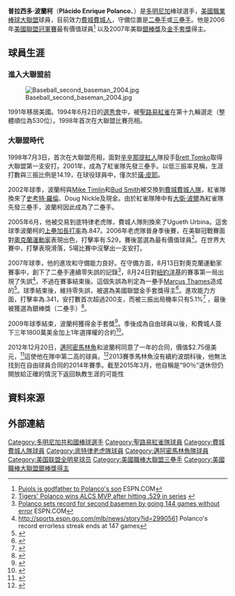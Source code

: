 {{Infobox MLB player
|bgcolor1=#003366
|bgcolor2=#bd5d29
|textcolor1=white
|textcolor2=white
| name       = 普拉西多·波蘭柯
| image      = Placido pokes one.jpg
| caption    = 
| width      = 300
| position   = 三壘手
| team       = 
| number     = 
| bats       = 右
| throws     = 右
| birthdate  = {{birth date and age|1975|10|10}}
| debutdate  = 7月3日
| debutyear  = 1998年
| debutteam  = [[聖路易紅雀|聖路易紅雀]]
| statyear   = 2013年
| stat1label = [[打擊率|打擊率]]
| stat1value = .297
| stat2label = [[全壘打|全壘打]]
| stat2value = 104
| stat3label = [[打點|打點]]
| stat3value = 723
| teams      = <nowiki></nowiki>
*[[聖路易紅雀|聖路易紅雀]]（1998年－2002年）
*[[費城費城人|費城費城人]]（2002年－2005年）
*[[底特律老虎|底特律老虎]]（2005年－2009年）
*[[費城費城人|費城費城人]]（2010年–2012年）
*[[邁阿密馬林魚|邁阿密馬林魚]]（2013年）
| awards      = <nowiki></nowiki>
*[[銀棒獎|銀棒獎]]得主（2007）
*2度[[金手套獎|金手套獎]]得主（2007、2009）
*入選[[美國職棒大聯盟全明星賽|明星賽]]（2007）
}}

'''普拉西多·波蘭柯'''（'''Plácido Enrique Polanco'''、{{bd|1975年|10月10日|catIdx=Polanco, Placido}}）是[[多明尼加|多明尼加]]棒球選手，[[美國職業棒球大聯盟|美國職業棒球大聯盟]]球員，目前效力[[費城費城人|費城費城人]]，守備位置是[[二壘手|二壘手]]或[[三壘手|三壘手]]。他是2006年[[美國聯盟冠軍賽|美國聯盟冠軍賽]]最有價值球員<ref>[http://sports.espn.go.com/mlb/playoffs2006/columns/story?id=2635875 Pujols is godfather to Polanco's son ] {{Wayback|url=http://sports.espn.go.com/mlb/playoffs2006/columns/story?id=2635875 |date=20121106113831 }} ESPN.COM</ref> 以及2007年美聯[[美國職棒大聯盟銀棒獎|銀棒獎]]及[[美國職棒大聯盟金手套獎|金手套獎]]得主。

==球員生涯==
===進入大聯盟前===
[[File:Baseball_second_baseman_2004.jpg|thumb]]

1991年移居美國。1994年6月2日的[[MLB選秀會|選秀會]]中，被[[聖路易紅雀|聖路易紅雀]]在第十九輪選走（整體順位為530位）。1998年首次在大聯盟比賽亮相。

===大聯盟時代===
1998年7月3日，首次在大聯盟亮相，面對[[辛辛那提紅人|辛辛那提紅人]]隊投手[[Brett_Tomko|Brett Tomko]]取得大聯盟第一支安打。2001年，成為了紅雀隊先發三壘手。以低三振率見稱，生涯打數與三振比例是14.19，在球役球員中，僅次於[[璜·皮耶|璜·皮耶]]。

2002年球季，波蘭柯與[[Mike_Timlin|Mike Timlin]]和[[Bud_Smith|Bud Smith]]被交換到[[費城費城人隊|費城費城人隊]]，紅雀隊換來了[[史考特·羅倫|史考特·羅倫]]、Doug Nickle及現金。由於紅雀隊陣中有[[大衛·波爾|大衛·波爾]]為紅雀隊先發三壘手，波蘭柯因此成為了二壘手。

2005年6月，他被交易到底特律老虎隊，費城人隊則換來了Ugueth Urbina。這舍球季波蘭柯的[[上壘加長打率|上壘加長打率]]為.847。2006年老虎隊晉身季後賽，在美聯冠戰賽面對[[奧克蘭運動家|奧克蘭運動家]]表現出色，打擊率有.529，賽後當選為最有價值球員<ref>[http://cbs.sportsline.com/mlb/story/9728530 Tigers' Polanco wins ALCS MVP after hitting .529 in series] {{webarchive|url=https://web.archive.org/web/20061106062515/http://cbs.sportsline.com/mlb/story/9728530 |date=2006-11-06 }}</ref>。在世界大賽中，打擊表現滑落，5場比賽中沒擊出一支安打。

2007年球季，他的進攻和守備能力良好。在守備方面，8月13日對奧克蘭運動家賽事中，創下了二壘手連續零失誤的記錄<ref>[http://sports.espn.go.com/mlb/news/story?id=2973463 Polanco sets record for second basemen by going 144 games without error] {{Wayback|url=http://sports.espn.go.com/mlb/news/story?id=2973463 |date=20070828204026 }} ESPN.COM</ref>，8月24日對[[紐約洋基|紐約洋基]]的賽事第一局出現了失誤<ref>http://sports.espn.go.com/mlb/news/story?id=2990561 {{Wayback|url=http://sports.espn.go.com/mlb/news/story?id=2990561 |date=20160109204218 }} Polanco's record errorless streak ends at 147 games</ref>，不過在賽事結束後。這個失誤為判定為一壘手[[Marcus_Thames|Marcus Thames]]造成的<ref>{{cite web|title = "Notes: Polanco sets errorless mark"|date = 2007-07-31|publisher = MLB.com|url = http://mlb.mlb.com/news/article.jsp?ymd=20070731&content_id=2121169&vkey=news_det&fext=.jsp&c_id=det|access-date = 2008-02-09|archive-date = 2008-03-20|archive-url = https://web.archive.org/web/20080320165016/http://mlb.mlb.com/news/article.jsp?ymd=20070731&content_id=2121169&vkey=news_det&fext=.jsp&c_id=det|dead-url = no}}</ref>。球季結束後，維持零失誤，被選為美國聯盟金手套獎得主<ref>{{Cite web |url=http://mlb.mlb.com/news/article.jsp?ymd=20071106&content_id=2293603&vkey=news_mlb&fext=.jsp&c_id=mlb |title=The Official Site of Major League Baseball: News: Major League Baseball News<!-- Bot generated title --> |access-date=2008-02-09 |archive-date=2008-04-03 |archive-url=https://web.archive.org/web/20080403222219/http://mlb.mlb.com/news/article.jsp?ymd=20071106&content_id=2293603&vkey=news_mlb&fext=.jsp&c_id=mlb |dead-url=no }}</ref>。進攻能力方面，打擊率為.341，安打數首次超過200支，而被三振出局機率只有5.1%<ref>{{Cite web |url=http://www.fangraphs.com/leaders.aspx?pos=all&stats=bat&lg=all&qual=y&type=1&season=2007 |title=存档副本 |access-date=2008-02-09 |archive-date=2007-05-03 |archive-url=https://web.archive.org/web/20070503041811/http://www.fangraphs.com/leaders.aspx?pos=all&stats=bat&lg=all&qual=y&type=1&season=2007 |dead-url=no }}</ref>
，最後被獲選為銀棒獎（二壘手）<ref>{{Cite web |url=http://sports.espn.go.com/mlb/news/story?id=3102746 |title=Ichiro, Wright, Rollins among Silver Slugger winners |access-date=2008-02-09 |archive-date=2008-04-06 |archive-url=https://web.archive.org/web/20080406083716/http://sports.espn.go.com/mlb/news/story?id=3102746 |dead-url=no }}</ref>。

2009年球季結束，波蘭柯獲得金手套獎<ref>{{cite web|url=http://detroit.tigers.mlb.com/news/article.jsp?ymd=20091110&content_id=7647458&vkey=news_det&fext=.jsp&c_id=det|title=Tigers' Polanco nabs Gold Glove honors|accessdate=2009-12-06|last=Beck|first=Jason|date=2009-12-03|publisher=[[MLB.com|MLB.com]]|deadurl=yes|archiveurl=https://web.archive.org/web/20091116021303/http://detroit.tigers.mlb.com/news/article.jsp?ymd=20091110&content_id=7647458&vkey=news_det&fext=.jsp&c_id=det|archivedate=2009-11-16}}</ref>。季後成為自由球員以後，和費城人簽下三年1800萬美金加上1年選擇權的合約<ref>{{cite web |url=http://mlb.mlb.com/news/article.jsp?ymd=20091202&content_id=7746028&vkey=news_phi&fext=.jsp&c_id=phi |title=Polanco happy to be back in Philadelphia |accessdate=2009-12-06 |last=Zolecki |first=Todd |date=2009-12-03 |publisher=[[MLB.com|MLB.com]] |archive-date=2012-11-04 |archive-url=https://web.archive.org/web/20121104184358/http://mlb.mlb.com/news/article.jsp?ymd=20091202&content_id=7746028&vkey=news_phi&fext=.jsp&c_id=phi |dead-url=no }}</ref>。

2012年12月20日，[[邁阿密馬林魚|邁阿密馬林魚]]和波蘭柯同意了一年的合同，價值$2.75億美元，<ref>{{Cite web|url=http://www.cbssports.com/mlb/blog/mlb-rumors/21430198/report-marlins-close-to-signing-placido-polanco|title=Marlins agree to sign Placido Polanco|last=Cwik|first=Chris|work=CBSSports.com|date=December 20, 2012|accessdate=December 20, 2012|archive-date=2013-03-12|archive-url=https://web.archive.org/web/20130312171442/http://www.cbssports.com/mlb/blog/mlb-rumors/21430198/report-marlins-close-to-signing-placido-polanco|dead-url=no}}</ref>這使他在隊中第二高的球員。<ref>{{cite web|last=Parent|first=John J.|title=Marlins Sign an Actual Major League Player|url=http://calltothepen.com/2012/12/20/marlins-sign-an-actual-major-league-player/|work=Call to the Pen - A Major League Baseball Fan Site - News, Blogs, Opinion and more|publisher=Sports Illustrated|accessdate=24 December 2012|archive-date=2013-03-19|archive-url=https://web.archive.org/web/20130319165038/http://calltothepen.com/2012/12/20/marlins-sign-an-actual-major-league-player/|dead-url=no}}</ref>2013賽季馬林魚沒有續約波朗科後，他無法找到在自由球員合同的2014年賽季。截至2015年3月，他自稱是“90％”退休但仍開放給正確的情況下返回執教生涯的可能性

==資料來源==
{{reflist|2}}

==外部連結==
{{commonscat|Plácido Polanco}}
{{baseballstats |mlb=135784 |espn=3888 |br=p/polanpl01 |cube=p/placido-polanco}}

{{DEFAULTSORT:Polanco, Placido}}
[[Category:多明尼加共和國棒球選手|Category:多明尼加共和國棒球選手]]
[[Category:聖路易紅雀隊球員|Category:聖路易紅雀隊球員]]
[[Category:費城費城人隊球員|Category:費城費城人隊球員]]
[[Category:底特律老虎隊球員|Category:底特律老虎隊球員]]
[[Category:邁阿密馬林魚隊球員|Category:邁阿密馬林魚隊球員]]
[[Category:美国联盟全明星球员|Category:美国联盟全明星球员]]
[[Category:美國職棒大聯盟三壘手|Category:美國職棒大聯盟三壘手]]
[[Category:美國職棒大聯盟銀棒獎得主|Category:美國職棒大聯盟銀棒獎得主]]